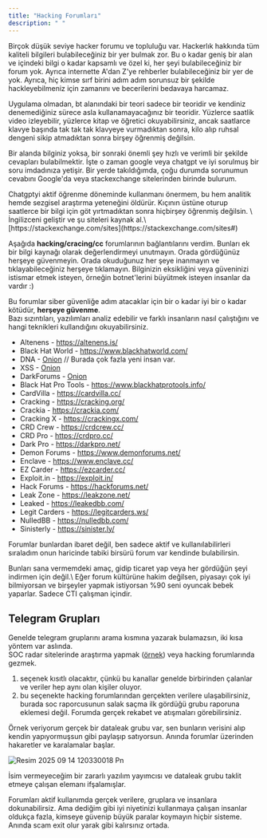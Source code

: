 ```yaml
---
title: "Hacking Forumları"
description: " "
---
```


Birçok düşük seviye hacker forumu ve topluluğu var. Hackerlık hakkında tüm kaliteli bilgileri bulabileceğiniz bir yer bulmak zor. Bu o kadar geniş bir alan ve içindeki bilgi o kadar kapsamlı ve özel ki, her şeyi bulabileceğiniz bir forum yok. Ayrıca internette A'dan Z'ye rehberler bulabileceğiniz bir yer de yok. Ayrıca, hiç kimse sırf birini adım adım sorunsuz bir şekilde hackleyebilmeniz için zamanını ve becerilerini bedavaya harcamaz.

Uygulama olmadan, bt alanındaki bir teori sadece bir teoridir ve kendiniz denemediğiniz sürece asla kullanamayacağınız bir teoridir. Yüzlerce saatlik video izleyebilir, yüzlerce kitap ve öğretici okuyabilirsiniz, ancak saatlarce klavye başında tak tak tak klavyeye vurmadıktan sonra, kilo alıp ruhsal dengeni sikip atmadıktan sonra birşey öğrenmiş değilsin.

Bir alanda bilginiz yoksa, bir sonraki önemli şey hızlı ve verimli bir şekilde cevapları bulabilmektir. İşte o zaman google veya chatgpt  ve iyi sorulmuş bir soru imdadınıza yetişir. Bir yerde takıldığımda, çoğu durumda sorunumun cevabını Google'da veya stackexchange sitelerinden birinde bulurum.

<Info>
  Chatgptyi aktif öğrenme döneminde kullanmanı önermem, bu hem analitik hemde sezgisel araştırma yeteneğini öldürür. Kıçının üstüne oturup saatlerce bir bilgi için göt yırtmadıktan sonra hiçbirşey öğrenmiş değilsin. \
  İngilizceni geliştir ve şu siteleri kaynak al.\
  [https://stackexchange.com/sites](https://stackexchange.com/sites#)
</Info>

Aşağıda **hacking/cracing/cc** forumlarının bağlantılarını verdim. Bunları ek bir bilgi kaynağı olarak değerlendirmeyi unutmayın. Orada gördüğünüz herşeye güvenmeyin. Orada okuduğunuz her şeye inanmayın ve tıklayabileceğiniz herşeye tıklamayın. Bilginizin eksikliğini veya güveninizi istismar etmek isteyen, örneğin botnet'lerini büyütmek isteyen insanlar da vardır :)

Bu forumlar siber güvenliğe adım atacaklar için bir o kadar iyi bir o kadar kötüdür, **herşeye güvenme**.\
Bazı sızıntıları, yazılımları analiz edebilir ve farklı insanların nasıl çalıştığını ve hangi teknikleri kullandığını okuyabilirsiniz.

- Altenens - https://altenens.is/
- Black Hat World - https://www.blackhatworld.com/
- DNA - [Onion](http://darknet77vonbqeatfsnawm5jtnoci5z22mxay6cizmoucgmz52mwyad.onion/) // Burada çok fazla yeni insan var.
- XSS - [Onion ](https://xssforum7mmh3n56inuf2h73hvhnzobi7h2ytb3gvklrfqm7ut3xdnyd.onion/)
- DarkForums - [Onion](http://qeei4m7a2tve6ityewnezvcnf647onsqbmdbmlcw4y5pr6uwwfwa35yd.onion)
- Black Hat Pro Tools - https://www.blackhatprotools.info/
- CardVilla - https://cardvilla.cc/
- Cracking - https://cracking.org/
- Crackia - https://crackia.com/
- Cracking X - https://crackingx.com/
- CRD Crew - https://crdcrew.cc/
- CRD Pro - https://crdpro.cc/
- Dark Pro - https://darkpro.net/
- Demon Forums - https://www.demonforums.net/
- Enclave - https://www.enclave.cc/
- EZ Carder - https://ezcarder.cc/
- Exploit.in - https://exploit.in/
- Hack Forums - https://hackforums.net/
- Leak Zone - https://leakzone.net/
- Leaked - https://leakedbb.com/
- Legit Carders - https://legitcarders.ws/
- NulledBB - https://nulledbb.com/
- Sinisterly - https://sinister.ly/

Forumlar bunlardan ibaret değil, ben sadece aktif ve kullanılabilirleri sıraladım onun haricinde tabiki birsürü forum var kendinde bulabilirsin.

<Danger>
  Bunları sana vermemdeki amaç, gidip ticaret yap veya her gördüğün şeyi indirmen için değil.\
  Eğer forum kültürüne hakim değilsen, piyasayı çok iyi bilmiyorsan ve birşeyler yapmak istiyorsan %90 seni oyuncak bebek yaparlar. Sadece CTI çalışman içindir.
</Danger>

## **Telegram Grupları**

Genelde telegram gruplarını arama kısmına yazarak bulamazsın, iki kısa yöntem var aslında.\
SOC radar sitelerinde araştırma yapmak ([<u>örnek</u>](https://socradar.io)) veya hacking forumlarında gezmek.

1. seçenek kısıtlı olacaktır, çünkü bu kanallar genelde birbirinden çalanlar ve veriler hep aynı olan kişiler oluyor.
2. bu seçenekte hacking forumlarından gerçekten verilere ulaşabilirsiniz, burada soc raporcusunun salak saçma ilk gördüğü grubu raporuna eklemesi değil. Forumda gerçek rekabet ve atışmaları görebilirsiniz.

Örnek veriyorum gerçek bir dataleak grubu var, sen bunların verisini alıp kendin yapıyormuşsun gibi paylaşıp satıyorsun. Anında forumlar üzerinden hakaretler ve karalamalar başlar.

![Resim 2025 09 14 120330018 Pn](/images/resim_2025-09-14_120330018.png)

İsim vermeyeceğim bir zararlı yazılım yayımcısı ve dataleak grubu taklit etmeye çalışan elemanı ifşalamışlar.

Forumları aktif kullanımda gerçek verilere, gruplara ve insanlara dokunabilirsiz. Ama dediğim gibi iyi niyetinizi kullanmaya çalışan insanlar oldukça fazla, kimseye güvenip büyük paralar koymayın hiçbir sisteme. Anında scam exit olur yarak gibi kalırsınız ortada.